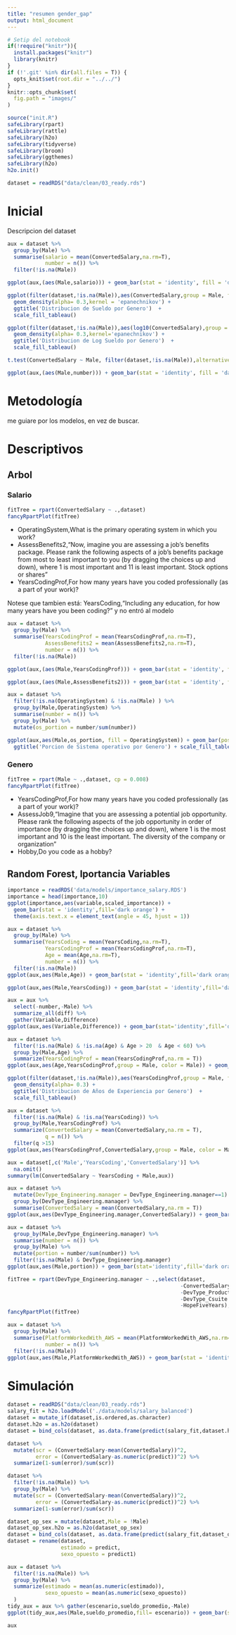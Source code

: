 ```yaml
---
title: "resumen gender_gap"
output: html_document
---
```


```r
# Setip del notebook
if(!require("knitr")){
  install.packages("knitr")
  library(knitr)
}
if (!'.git' %in% dir(all.files = T)) {
  opts_knit$set(root.dir = "../../")
}
knitr::opts_chunk$set(
  fig.path = "images/"
)
```


```r
source("init.R")
safeLibrary(rpart)
safeLibrary(rattle)
safeLibrary(h2o)
safeLibrary(tidyverse)
safeLibrary(broom)
safeLibrary(ggthemes)
safeLibrary(h2o)
h2o.init()

dataset = readRDS("data/clean/03_ready.rds")
```

# Inicial

Descripcion del dataset

```r
aux = dataset %>% 
  group_by(Male) %>% 
  summarise(salario = mean(ConvertedSalary,na.rm=T),
            number = n()) %>% 
  filter(!is.na(Male))

ggplot(aux,(aes(Male,salario))) + geom_bar(stat = 'identity', fill = 'dark orange') + ggtitle('Salario Promedio por Genero') + scale_fill_tableau() 
```

```r
ggplot(filter(dataset,!is.na(Male)),aes(ConvertedSalary,group = Male, fill = Male)) + 
  geom_density(alpha= 0.3,kernel = 'epanechnikov') + 
  ggtitle('Distribucion de Sueldo por Genero')  + 
  scale_fill_tableau() 
```
```r
ggplot(filter(dataset,!is.na(Male)),aes(log10(ConvertedSalary),group = Male, fill = Male)) + 
  geom_density(alpha= 0.3,kernel='epanechnikov') + 
  ggtitle('Distribucion de Log Sueldo por Genero')  + 
  scale_fill_tableau() 
```

```r
t.test(ConvertedSalary ~ Male, filter(dataset,!is.na(Male)),alternative = 'less')
```


```r
ggplot(aux,(aes(Male,number))) + geom_bar(stat = 'identity', fill = 'dark orange') + ggtitle('Tamaño de Muestra') + scale_fill_tableau() 
```

# Metodología
me guiare por los modelos, en vez de buscar.

# Descriptivos

## Arbol

### Salario
```r
fitTree = rpart(ConvertedSalary ~ .,dataset)
fancyRpartPlot(fitTree)
```

* OperatingSystem,What is the primary operating system in which you work?
* AssessBenefits2,"Now, imagine you are assessing a job's benefits package. Please rank the following aspects of a job's benefits package from most to least important to you (by dragging the choices up and down), where 1 is most important and 11 is least important. Stock options or shares"
* YearsCodingProf,For how many years have you coded professionally (as a part of your work)?

Notese que tambien está: YearsCoding,"Including any education, for how many years have you been coding?" y no entró al modelo

```r
aux = dataset %>% 
  group_by(Male) %>% 
  summarise(YearsCodingProf = mean(YearsCodingProf,na.rm=T),
            AssessBenefits2 = mean(AssessBenefits2,na.rm=T),
            number = n()) %>% 
  filter(!is.na(Male))

ggplot(aux,(aes(Male,YearsCodingProf))) + geom_bar(stat = 'identity', fill = 'dark orange') + ggtitle('Años Promedio Programando')
```

```r
ggplot(aux,(aes(Male,AssessBenefits2))) + geom_bar(stat = 'identity', fill = 'dark orange') + ggtitle('Preferencia por Acciones de Empresa, Menor es Mayor Preferencia')
```

```r
aux = dataset %>%
  filter(!is.na(OperatingSystem) & !is.na(Male) ) %>% 
  group_by(Male,OperatingSystem) %>% 
  summarise(number = n()) %>% 
  group_by(Male) %>% 
  mutate(os_portion = number/sum(number))

ggplot(aux,aes(Male,os_portion, fill = OperatingSystem)) + geom_bar(position = 'stack',stat = 'identity') +
  ggtitle('Porcion de Sistema operativo por Genero') + scale_fill_tableau() 
```


### Genero

```r
fitTree = rpart(Male ~ .,dataset, cp = 0.008)
fancyRpartPlot(fitTree) 
```

* YearsCodingProf,For how many years have you coded professionally (as a part of your work)?
* AssessJob9,"Imagine that you are assessing a potential job opportunity. Please rank the following aspects of the job opportunity in order of importance (by dragging the choices up and down), where 1 is the most important and 10 is the least important. The diversity of the company or organization"
* Hobby,Do you code as a hobby?

## Random Forest, Iportancia Variables
```r
importance = readRDS('data/models/importance_salary.RDS')
importance = head(importance,10)
ggplot(importance,aes(variable,scaled_importance)) + 
  geom_bar(stat = 'identity',fill='dark orange') + 
  theme(axis.text.x = element_text(angle = 45, hjust = 1))
```

```r
aux = dataset %>% 
  group_by(Male) %>% 
  summarise(YearsCoding = mean(YearsCoding,na.rm=T),
            YearsCodingProf = mean(YearsCodingProf,na.rm=T),
            Age = mean(Age,na.rm=T),
            number = n()) %>% 
  filter(!is.na(Male))
ggplot(aux,aes(Male,Age)) + geom_bar(stat = 'identity',fill='dark orange') + ggtitle('Edad por Genero')
```

```r
ggplot(aux,aes(Male,YearsCoding)) + geom_bar(stat = 'identity',fill='dark orange') + ggtitle('Años Programando por Genero')
```
 
```r
aux = aux %>% 
  select(-number,-Male) %>% 
  summarize_all(diff) %>% 
  gather(Variable,Difference)
ggplot(aux,aes(Variable,Difference)) + geom_bar(stat='identity',fill='dark orange') +ggtitle('Diferencia entre años Hombre y Mujer')
```

```r
aux = dataset %>% 
  filter(!is.na(Male) & !is.na(Age) & Age > 20  & Age < 60) %>% 
  group_by(Male,Age) %>% 
  summarize(YearsCodingProf = mean(YearsCodingProf,na.rm = T))
ggplot(aux,aes(Age,YearsCodingProf,group = Male, color = Male)) + geom_line(size=2) + ggtitle('Años de experiencia laboral vs Edad')
```
```r
ggplot(filter(dataset,!is.na(Male)),aes(YearsCodingProf,group = Male, fill = Male)) + 
  geom_density(alpha= 0.3) + 
  ggtitle('Distribucion de Años de Experiencia por Genero')  + 
  scale_fill_tableau() 
```
```r
aux = dataset %>% 
  filter(!is.na(Male) & !is.na(YearsCoding)) %>% 
  group_by(Male,YearsCodingProf) %>% 
  summarize(ConvertedSalary = mean(ConvertedSalary,na.rm = T),
            q = n()) %>% 
  filter(q >15)
ggplot(aux,aes(YearsCodingProf,ConvertedSalary,group = Male, color = Male)) + geom_line(size=2) + ggtitle('Sueldo vs Años de experiencia Laboral')
```


```r
aux = dataset[,c('Male','YearsCoding','ConvertedSalary')] %>% 
  na.omit()
summary(lm(ConvertedSalary ~ YearsCoding + Male,aux))
```

```r
aux = dataset %>% 
  mutate(DevType_Engineering.manager = DevType_Engineering.manager==1) %>% 
  group_by(DevType_Engineering.manager) %>% 
  summarise(ConvertedSalary = mean(ConvertedSalary,na.rm = T))
ggplot(aux,aes(DevType_Engineering.manager,ConvertedSalary)) + geom_bar(stat='identity',fill='dark orange') +ggtitle('Sueldo Promedio Engineering Manager vs Resto')
```


```r
aux = dataset %>% 
  group_by(Male,DevType_Engineering.manager) %>% 
  summarise(number = n()) %>% 
  group_by(Male) %>% 
  mutate(portion = number/sum(number)) %>% 
  filter(!is.na(Male) & DevType_Engineering.manager)
ggplot(aux,aes(Male,portion)) + geom_bar(stat='identity',fill='dark orange') +ggtitle('Porcion de Engineering Manager por Genero')
```

```r
fitTree = rpart(DevType_Engineering.manager ~ .,select(dataset,
                                                       -ConvertedSalary,
                                                       -DevType_Product.manager,
                                                       -DevType_Csuite.executive.CEO.CTO.etc,
                                                       -HopeFiveYears), cp = 0.008)
fancyRpartPlot(fitTree) 
```
```r
aux = dataset %>% 
  group_by(Male) %>% 
  summarise(PlatformWorkedWith_AWS = mean(PlatformWorkedWith_AWS,na.rm=T),
            number = n()) %>% 
  filter(!is.na(Male))
ggplot(aux,aes(Male,PlatformWorkedWith_AWS)) + geom_bar(stat = 'identity',fill='dark orange') + ggtitle('Trabajo con AWS por Genero')
```


# Simulación
```r
dataset = readRDS("data/clean/03_ready.rds")
salary_fit = h2o.loadModel('./data/models/salary_balanced')
dataset = mutate_if(dataset,is.ordered,as.character)
dataset.h2o = as.h2o(dataset)
dataset = bind_cols(dataset, as.data.frame(predict(salary_fit,dataset.h2o)) )
```

```r
dataset %>% 
  mutate(scr = (ConvertedSalary-mean(ConvertedSalary))^2,
         error = (ConvertedSalary-as.numeric(predict))^2) %>% 
  summarize(1-sum(error)/sum(scr))
```

```r
dataset %>% 
  filter(!is.na(Male)) %>% 
  group_by(Male) %>% 
  mutate(scr = (ConvertedSalary-mean(ConvertedSalary))^2,
         error = (ConvertedSalary-as.numeric(predict))^2) %>% 
  summarize(1-sum(error)/sum(scr))
```
```r
dataset_op_sex = mutate(dataset,Male = !Male)
dataset_op_sex.h2o = as.h2o(dataset_op_sex)
dataset = bind_cols(dataset, as.data.frame(predict(salary_fit,dataset_op_sex.h2o)) )
dataset = rename(dataset,
                 estimado = predict,
                 sexo_opuesto = predict1)
```

```r
aux = dataset %>% 
  filter(!is.na(Male)) %>% 
  group_by(Male) %>% 
  summarize(estimado = mean(as.numeric(estimado)),
            sexo_opuesto = mean(as.numeric(sexo_opuesto))
  ) 
tidy_aux = aux %>% gather(escenario,sueldo_promedio,-Male)
ggplot(tidy_aux,aes(Male,sueldo_promedio,fill= escenario)) + geom_bar(stat='identity', position='dodge') +ggtitle('Sueldo estimado vs Sueldo Estimado con genero Opuesto')
```

```r
aux
```

